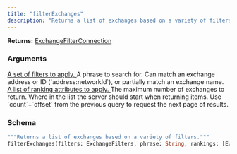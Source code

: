 ```yaml
---
title: "filterExchanges"
description: "Returns a list of exchanges based on a variety of filters."
---
```


**Returns:** [ExchangeFilterConnection](/api-reference/types/exchangefilterconnection)

### Arguments

<a href="/api-reference/types/exchangefilters">
  <ResponseField name="filters" type="ExchangeFilters">
    A set of filters to apply.
  </ResponseField>
</a>

<ResponseField name="phrase" type="String">
  A phrase to search for. Can match an exchange address or ID (`address:networkId`), or partially match an exchange name.
</ResponseField>

<a href="/api-reference/types/exchangeranking">
  <ResponseField name="rankings" type="[ExchangeRanking]">
    A list of ranking attributes to apply.
  </ResponseField>
</a>

<ResponseField name="limit" type="Int">
  The maximum number of exchanges to return.
</ResponseField>

<ResponseField name="offset" type="Int">
  Where in the list the server should start when returning items. Use `count`+`offset` from the previous query to request the next page of results.
</ResponseField>

### Schema


```graphql 
"""Returns a list of exchanges based on a variety of filters."""
filterExchanges(filters: ExchangeFilters, phrase: String, rankings: [ExchangeRanking], limit: Int, offset: Int): ExchangeFilterConnection
```
